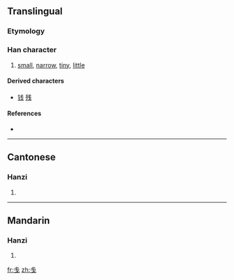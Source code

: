 {{also|戔}}
==Translingual==

===Etymology===
{{Han simp|戔}}

===Han character===
{{Han char|rn=62|rad=戈|as=01|sn=5|four=|canj=戈十 (IJ), X戈十 (XIJ)}}

# [[small]], [[narrow]], [[tiny]], [[little]]

====Derived characters====
{{rfc-header|Derived characters|lang=mul}}
* [[钱]] [[残]]

====References====
* {{Han ref|kx=0411.031|hdz=21397.020|uh=620B|ud=25099}}

----

==Cantonese==

===Hanzi===
{{yue-hanzi|jyut=|y=jin1|tra=戔}}

# {{defn|Cantonese|sort=戈01}}

----

==Mandarin==

===Hanzi===
{{cmn-hanzi|tra=戔|pin=[[jiān]] ([[jian1]])|wg=chien<sup>1</sup>}}

# {{defn|Mandarin|sort=戈01}}

[[fr:戋]]
[[zh:戋]]